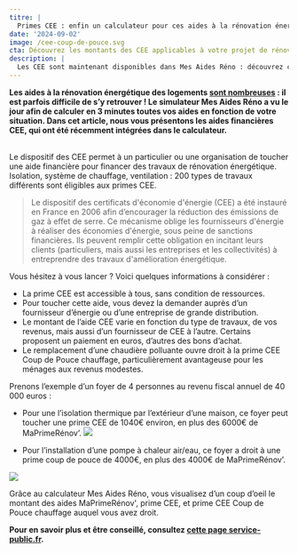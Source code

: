 ```yaml
---
titre: |
  Primes CEE : enfin un calculateur pour ces aides à la rénovation énergétique
date: '2024-09-02'
image: /cee-coup-de-pouce.svg
cta: Découvrez les montants des CEE applicables à votre projet de rénovation
description: |
  Les CEE sont maintenant disponibles dans Mes Aides Réno : découvrez ce que c'est et commencer calculer leur montant.
---
```


**Les aides à la rénovation énergétique des logements [sont nombreuses](https://www.economie.gouv.fr/particuliers/aides-renovation-energetique) : il est parfois difficile de s’y retrouver ! Le simulateur Mes Aides Réno a vu le jour afin de calculer en 3 minutes toutes vos aides en fonction de votre situation. Dans cet article, nous vous présentons les aides financières CEE, qui ont été récemment intégrées dans le calculateur.**

<br />
Le dispositif des CEE permet à un particulier ou une organisation de toucher une
aide financière pour financer des travaux de rénovation énergétique. Isolation,
système de chauffage, ventilation : 200 types de travaux différents sont
éligibles aux primes CEE.

> Le dispositif des certificats d'économie d'énergie (CEE) a été instauré en France en 2006 afin d’encourager la réduction des émissions de gaz à effet de serre. Ce mécanisme oblige les fournisseurs d'énergie à réaliser des économies d'énergie, sous peine de sanctions financières. Ils peuvent remplir cette obligation en incitant leurs clients (particuliers, mais aussi les entreprises et les collectivités) à entreprendre des travaux d'amélioration énergétique.

Vous hésitez à vous lancer ? Voici quelques informations à considérer :

- La prime CEE est accessible à tous, sans condition de ressources.
- Pour toucher cette aide, vous devez la demander auprès d’un fournisseur d’énergie ou d’une entreprise de grande distribution.
- Le montant de l’aide CEE varie en fonction du type de travaux, de vos revenus, mais aussi d’un fournisseur de CEE à l’autre. Certains proposent un paiement en euros, d’autres des bons d’achat.
- Le remplacement d’une chaudière polluante ouvre droit à la prime CEE Coup de Pouce chauffage, particulièrement avantageuse pour les ménages aux revenus modestes.

Prenons l’exemple d’un foyer de 4 personnes au revenu fiscal annuel de 40 000 euros :

- Pour une l’isolation thermique par l’extérieur d’une maison, ce foyer peut toucher une prime CEE de 1040€ environ, en plus des 6000€ de MaPrimeRénov’.
  ![](cee-murs.png)

- Pour l’installation d’une pompe à chaleur air/eau, ce foyer a droit à une prime coup de pouce de 4000€, en plus des 4000€ de MaPrimeRénov’.

![](cee-pac.png)

Grâce au calculateur Mes Aides Réno, vous visualisez d’un coup d’oeil le montant des aides MaPrimeRénov', prime CEE, et prime CEE Coup de Pouce chauffage auquel vous avez droit.

**Pour en savoir plus et être conseillé, consultez [cette page service-public.fr](https://www.service-public.fr/particuliers/vosdroits/F35584#:~:text=Il%20s'agit%20des%20aides,performante%20d'une%20maison%20individuelle).**
